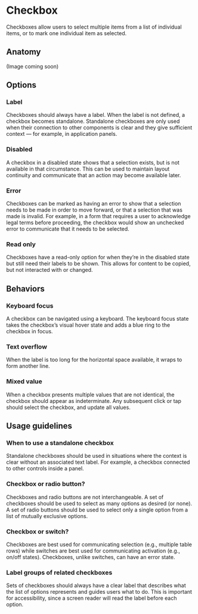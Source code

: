 # Checkbox

Checkboxes allow users to select multiple items from a list of individual items, or to mark one individual item as selected.

<TableOfContents />

## Anatomy

(Image coming soon)

## Options

### Label

Checkboxes should always have a label. When the label is not defined, a checkbox becomes standalone. Standalone checkboxes are only used when their connection to other components is clear and they give sufficient context — for example, in application panels.

### Disabled

A checkbox in a disabled state shows that a selection exists, but is not available in that circumstance. This can be used to maintain layout continuity and communicate that an action may become available later.

### Error

Checkboxes can be marked as having an error to show that a selection needs to be made in order to move forward, or that a selection that was made is invalid. For example, in a form that requires a user to acknowledge legal terms before proceeding, the checkbox would show an unchecked error to communicate that it needs to be selected.

### Read only

Checkboxes have a read-only option for when they’re in the disabled state but still need their labels to be shown. This allows for content to be copied, but not interacted with or changed.

## Behaviors

### Keyboard focus

A checkbox can be navigated using a keyboard. The keyboard focus state takes the checkbox’s visual hover state and adds a blue ring to the checkbox in focus.

### Text overflow

When the label is too long for the horizontal space available, it wraps to form another line.

### Mixed value

When a checkbox presents multiple values that are not identical, the checkbox should appear as indeterminate. Any subsequent click or tap should select the checkbox, and update all values.

## Usage guidelines

### When to use a standalone checkbox

Standalone checkboxes should be used in situations where the context is clear without an associated text label. For example, a checkbox connected to other controls inside a panel.

### Checkbox or radio button?

Checkboxes and radio buttons are not interchangeable. A set of checkboxes should be used to select as many options as desired (or none). A set of radio buttons should be used to select only a single option from a list of mutually exclusive options.

### Checkbox or switch?

Checkboxes are best used for communicating selection (e.g., multiple table rows) while switches are best used for communicating activation (e.g., on/off states). Checkboxes, unlike switches, can have an error state.

### Label groups of related checkboxes

Sets of checkboxes should always have a clear label that describes what the list of options represents and guides users what to do. This is important for accessibility, since a screen reader will read the label before each option.
